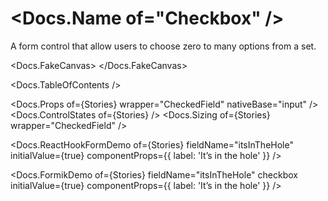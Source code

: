 


<Meta of={Stories} />

# <Docs.Name of="Checkbox" />

A form control that allow users to choose zero to many options from a set.

<Docs.FakeCanvas>
  <Checkbox
    label="Don’t not opt out of my newsletter 😈"
    sizer={Checkbox.sizer.medium}
  />
</Docs.FakeCanvas>

<Docs.TableOfContents />

<Docs.Props of={Stories} wrapper="CheckedField" nativeBase="input" />
<Docs.ControlStates of={Stories} />
<Docs.Sizing of={Stories} wrapper="CheckedField" />

<Docs.ReactHookFormDemo
  of={Stories}
  fieldName="itsInTheHole"
  initialValue={true}
  componentProps={{ label: 'It’s in the hole' }}
/>

<Docs.FormikDemo
  of={Stories}
  fieldName="itsInTheHole"
  checkbox
  initialValue={true}
  componentProps={{ label: 'It’s in the hole' }}
/>
